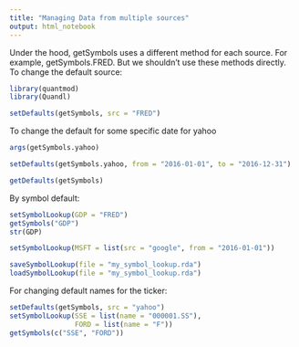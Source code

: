 ```yaml
---
title: "Managing Data from multiple sources"
output: html_notebook
---
```


Under the hood, getSymbols uses a different method for each source. For example, getSymbols.FRED. But we shouldn't use these methods directly. To change the default source:

```r
library(quantmod)
library(Quandl)
```

```r
setDefaults(getSymbols, src = "FRED")
```

To change the default for some specific date for yahoo

```r
args(getSymbols.yahoo)
```

```r
setDefaults(getSymbols.yahoo, from = "2016-01-01", to = "2016-12-31")
```

```r
getDefaults(getSymbols)
```

By symbol default:

```r
setSymbolLookup(GDP = "FRED")
getSymbols("GDP")
str(GDP)
```

```r
setSymbolLookup(MSFT = list(src = "google", from = "2016-01-01"))
```

```r
saveSymbolLookup(file = "my_symbol_lookup.rda")
loadSymbolLookup(file = "my_symbol_lookup.rda")
```

For changing default names for the ticker:

```r
setDefaults(getSymbols, src = "yahoo")
setSymbolLookup(SSE = list(name = "000001.SS"),
                FORD = list(name = "F"))
getSymbols(c("SSE", "FORD"))
```

